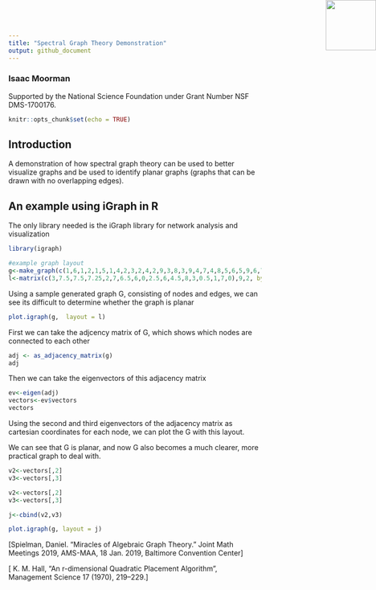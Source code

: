 ```yaml
---
title: "Spectral Graph Theory Demonstration" 
output: github_document
---
```

<img src="nsf.png" style="position:absolute;top:0px;right:0px;" width="100" height="100" />

### Isaac Moorman


Supported by the National Science Foundation under Grant Number NSF DMS-1700176.



```r
knitr::opts_chunk$set(echo = TRUE)
```

## Introduction

A demonstration of how spectral graph theory can be used to better visualize graphs and be used to identify planar graphs (graphs that can be drawn with no overlapping edges). 

## An example using iGraph in R

The only library needed is the iGraph library for network analysis and visualization
```r
library(igraph)
```


```r
#example graph layout
g<-make_graph(c(1,6,1,2,1,5,1,4,2,3,2,4,2,9,3,8,3,9,4,7,4,8,5,6,5,9,6,7,7,8), directed = FALSE)
l<-matrix(c(3,7.5,7.5,7.25,2,7,6.5,6,0,2.5,6,4.5,8,3,0.5,1,7,0),9,2, byrow = TRUE)
```

Using a sample generated graph G, consisting of nodes and edges, we can see its difficult to determine whether the graph is planar
```r
plot.igraph(g,  layout = l)
```

First we can take the adjcency matrix of G, which shows which nodes are connected to each other
```r
adj <- as_adjacency_matrix(g)
adj
```

Then we can take the eigenvectors of this adjacency matrix
```r
ev<-eigen(adj)
vectors<-ev$vectors
vectors
```

Using the second and third eigenvectors of the adjacency matrix as cartesian coordinates for each node, we can plot the G with this layout. 

We can see that G is planar, and now G also becomes a much clearer, more practical graph to deal with.
```r
v2<-vectors[,2]
v3<-vectors[,3]

v2<-vectors[,2]
v3<-vectors[,3]

j<-cbind(v2,v3)

plot.igraph(g, layout = j)
```


[Spielman, Daniel. "Miracles of Algebraic Graph Theory." Joint Math Meetings 2019, AMS-MAA, 18 Jan. 2019, Baltimore Convention Center]

[ K. M. Hall, “An r-dimensional Quadratic Placement Algorithm”, Management Science 17 (1970), 219–229.]